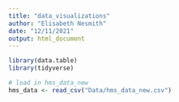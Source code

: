 ```yaml
---
title: "data_visualizations"
author: "Elisabeth Nesmith"
date: "12/11/2021"
output: html_document
---
```

```r
library(data.table)
library(tidyverse)
```

```r
# load in hms_data_new
hms_data <- read_csv("Data/hms_data_new.csv")
```

